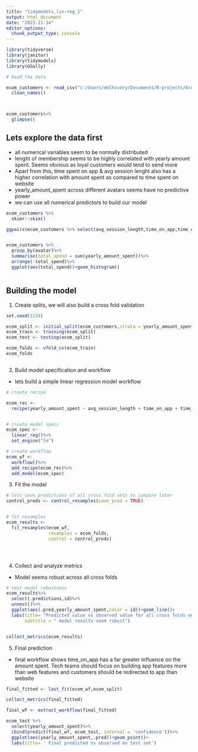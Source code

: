 ```yaml
---
title: "tidymodels_lin-reg_1"
output: html_document
date: "2023-11-14"
editor_options: 
  chunk_output_type: console
---
```



```r
library(tidyverse)
library(janitor)
library(tidymodels)
library(GGally)

# Read the data 

ecom_customers <- read_csv("c:/Users/delhivery/Documents/R-projects/Ecommerce Customers.csv")%>%
  clean_names()



ecom_customers%>%
  glimpse()


```


## Lets explore the data first 
- all numerical variables seem to be normally distributed 
- lenght of membership seems to be highly correlated with yearly amount spent. Seems obvious as loyal customers would tend to send more 
- Apart from this, time spent on app & avg session lenght also has a higher correlation with amount spent as compared to time spent on website 
- yearly_amount_spent across different avatars seems have no predictive power 
- we can use all numerical predictors to build our model 




```r

ecom_customers %>% 
  skimr::skim()

ggpairs(ecom_customers %>% select(avg_session_length,time_on_app,time_on_website,length_of_membership,yearly_amount_spent))


ecom_customers %>% 
  group_by(avatar)%>%
  summarise(total_spend = sum(yearly_amount_spent))%>%
  arrange(-total_spend)%>%
  ggplot(aes(total_spend))+geom_histogram()



```


## Building the model 

1. Create splits, we will also build a cross fold validation 

```r
set.seed(1234)

ecom_split <- initial_split(ecom_customers,strata = yearly_amount_spent)
ecom_train <- training(ecom_split)
ecom_test <- testing(ecom_split)

ecom_folds <- vfold_cv(ecom_train)
ecom_folds



```


2. Build model specification and workflow 
- lets build a simple linear regression model workflow 

```r

# create recipe 

ecom_rec <- 
  recipe(yearly_amount_spent ~ avg_session_length + time_on_app + time_on_website + length_of_membership , data = ecom_train)


# create model specs 
ecom_spec <- 
  linear_reg()%>%
  set_engine("lm")

# create workflow 
ecom_wf <- 
  workflow()%>%
  add_recipe(ecom_rec)%>%
  add_model(ecom_spec)

```


3. Fit the model 

```r

# lets save predictions of all cross fold sets to compare later 
control_preds <- control_resamples(save_pred = TRUE)


# fit resamples 
ecom_results <- 
  fit_resamples(ecom_wf,
                resamples = ecom_folds,
                control = control_preds)





```

4. Collect and analyze metrics 
- Model seems robust across all cross folds

```r

# test model robustness 
ecom_results%>%
  select(.predictions,id)%>%
  unnest()%>%
  ggplot(aes(.pred,yearly_amount_spent,color = id))+geom_line()+
  labs(title= "Predicted value vs observed value for all cross folds on training set",
       subtitle = " model results seem robust")


collect_metrics(ecom_results)


```

5. Final prediction
- final workflow shows time_on_app has a far greater influence on the amount spent. Tech teams should focus on building app features more than web features and customers should be redirected to app than website


```r

final_fitted <- last_fit(ecom_wf,ecom_split)

collect_metrics(final_fitted)

final_wf <- extract_workflow(final_fitted)

ecom_test %>%
  select(yearly_amount_spent)%>%
  cbind(predict(final_wf, ecom_test, interval = 'confidence'))%>%
  ggplot(aes(yearly_amount_spent,.pred))+geom_point()+
  labs(title= ' Final predicted vs observed on test set')



```

